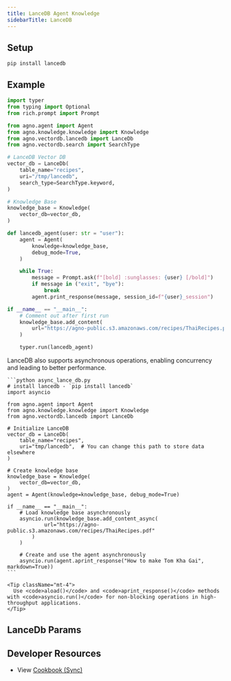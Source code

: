 ```yaml
---
title: LanceDB Agent Knowledge
sidebarTitle: LanceDB
---
```


## Setup

```shell
pip install lancedb
```

## Example

```python agent_with_knowledge.py
import typer
from typing import Optional
from rich.prompt import Prompt

from agno.agent import Agent
from agno.knowledge.knowledge import Knowledge
from agno.vectordb.lancedb import LanceDb
from agno.vectordb.search import SearchType

# LanceDB Vector DB
vector_db = LanceDb(
    table_name="recipes",
    uri="/tmp/lancedb",
    search_type=SearchType.keyword,
)

# Knowledge Base
knowledge_base = Knowledge(
    vector_db=vector_db,
)

def lancedb_agent(user: str = "user"):
    agent = Agent(
        knowledge=knowledge_base,
        debug_mode=True,
    )

    while True:
        message = Prompt.ask(f"[bold] :sunglasses: {user} [/bold]")
        if message in ("exit", "bye"):
            break
        agent.print_response(message, session_id=f"{user}_session")

if __name__ == "__main__":
    # Comment out after first run
    knowledge_base.add_content(
        url="https://agno-public.s3.amazonaws.com/recipes/ThaiRecipes.pdf"
    )

    typer.run(lancedb_agent)
```

<Card title="Async Support ⚡">
  <div className="mt-2">
    <p>
      LanceDB also supports asynchronous operations, enabling concurrency and leading to better performance.
    </p>
    
    ```python async_lance_db.py
    # install lancedb - `pip install lancedb`
    import asyncio

    from agno.agent import Agent
    from agno.knowledge.knowledge import Knowledge
    from agno.vectordb.lancedb import LanceDb

    # Initialize LanceDB
    vector_db = LanceDb(
        table_name="recipes",
        uri="tmp/lancedb",  # You can change this path to store data elsewhere
    )

    # Create knowledge base
    knowledge_base = Knowledge(
        vector_db=vector_db,
    )
    agent = Agent(knowledge=knowledge_base, debug_mode=True)

    if __name__ == "__main__":
        # Load knowledge base asynchronously
        asyncio.run(knowledge_base.add_content_async(
                url="https://agno-public.s3.amazonaws.com/recipes/ThaiRecipes.pdf"
            )
        )

        # Create and use the agent asynchronously
        asyncio.run(agent.aprint_response("How to make Tom Kha Gai", markdown=True))
    ```
    
    <Tip className="mt-4">
      Use <code>aload()</code> and <code>aprint_response()</code> methods with <code>asyncio.run()</code> for non-blocking operations in high-throughput applications.
    </Tip>
  </div>
</Card>

## LanceDb Params

<Snippet file="vectordb_lancedb_params.mdx" />

## Developer Resources

- View [Cookbook (Sync)](https://github.com/agno-agi/agno/tree/main/cookbook/knowledge/vector_db/lance_db/lance_db.py)